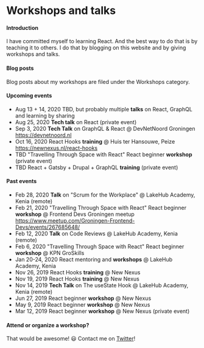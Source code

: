 

# Workshops and talks

#### Introduction

I have committed myself to learning React. And the best way to do that is by teaching it to others.
I do that by blogging on this website and by giving workshops and talks.

#### Blog posts

Blog posts about my workshops are filed under the <Link to="/categories/workshops">Workshops category</Link>.

#### Upcoming events

- Aug 13 + 14, 2020 TBD, but probably multiple **talks** on React, GraphQL and learning by sharing
- Aug 25, 2020 **Tech talk** on React (private event)
- Sep 3, 2020 **Tech Talk** on GraphQL & React @ DevNetNoord Groningen
  https://devnetnoord.nl
- Oct 16, 2020 React Hooks **training** @ Huis ter Hansouwe, Peize https://newnexus.nl/react-hooks
- TBD "Travelling Through Space with React" React beginner **workshop** (private event)
- TBD React + Gatsby + Drupal + GraphQL **training** (private event)

#### Past events

- Feb 28, 2020 **Talk** on "Scrum for the Workplace" @ LakeHub Academy, Kenia (remote)
- Feb 21, 2020 "Travelling Through Space with React"
  React beginner **workshop** @ Frontend Devs Groningen meetup
  https://www.meetup.com/Groningen-Frontend-Devs/events/267685648/
- Feb 12, 2020 **Talk** on Code Reviews @ LakeHub Academy, Kenia (remote)
- Feb 6, 2020 "Travelling Through Space with React"
  React beginner **workshop** @ KPN GroSkills
- Jan 20-24, 2020 React mentoring and **workshops** @ LakeHub Academy, Kenia
- Nov 26, 2019 React Hooks **training** @ New Nexus
- Nov 19, 2019 React Hooks **training** @ New Nexus
- Nov 14, 2019 **Tech Talk** on The useState Hook @ LakeHub Academy, Kenia (remote)
- Jun 27, 2019 React beginner **workshop** @ New Nexus
- May 9, 2019 React beginner **workshop** @ New Nexus
- Mar 12, 2019 React beginner **workshop** @ New Nexus (private event)

#### Attend or organize a workshop?

That would be awesome! 😃 Contact me on <a href="https://twitter.com/bouwe">Twitter</a>!
